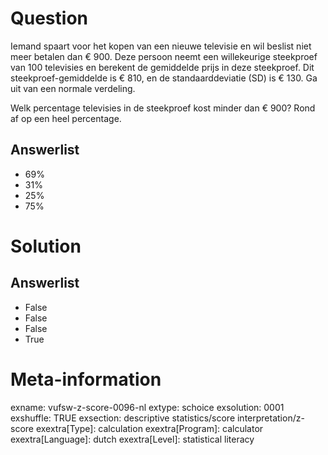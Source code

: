 Question
========
Iemand spaart voor het kopen van een nieuwe televisie en wil beslist
niet meer betalen dan € 900. Deze persoon neemt een willekeurige
steekproef van 100 televisies en berekent de gemiddelde prijs in deze
steekproef. Dit steekproef-gemiddelde is € 810, en de standaarddeviatie
(SD) is € 130. Ga uit van een normale verdeling.  
  
Welk percentage televisies in de steekproef kost minder dan € 900? Rond
af op een heel percentage.

Answerlist
----------
* 69%
* 31%
* 25%
* 75%

Solution
========










Answerlist
----------
* False
* False
* False
* True

Meta-information
================
exname: vufsw-z-score-0096-nl
extype: schoice
exsolution: 0001
exshuffle: TRUE
exsection: descriptive statistics/score interpretation/z-score
exextra[Type]: calculation
exextra[Program]: calculator
exextra[Language]: dutch
exextra[Level]: statistical literacy

